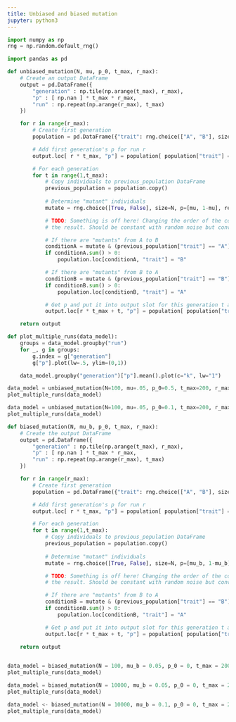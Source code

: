 ```yaml
---
title: Unbiased and biased mutation
jupyter: python3
---
```


```python
import numpy as np
rng = np.random.default_rng()

import pandas as pd
```

```python
def unbiased_mutation(N, mu, p_0, t_max, r_max):
    # Create an output DataFrame
    output = pd.DataFrame({
        "generation" : np.tile(np.arange(t_max), r_max),
        "p" : [ np.nan ] * t_max * r_max,
        "run" : np.repeat(np.arange(r_max), t_max)
    })

    for r in range(r_max):
        # Create first generation
        population = pd.DataFrame({"trait": rng.choice(["A", "B"], size=N, replace=True, p=[p_0, 1 - p_0])})

        # Add first generation's p for run r
        output.loc[ r * t_max, "p"] = population[ population["trait"] == "A" ].shape[0] / N

        # For each generation 
        for t in range(1,t_max):
            # Copy individuals to previous_population DataFrame
            previous_population = population.copy()
            
            # Determine "mutant" individuals
            mutate = rng.choice([True, False], size=N, p=[mu, 1-mu], replace=True)

            # TODO: Something is off here! Changing the order of the conditions affects
            # the result. Should be constant with random noise but converges to either A or B

            # If there are "mutants" from A to B 
            conditionA = mutate & (previous_population["trait"] == "A")
            if conditionA.sum() > 0:
                population.loc[conditionA, "trait"] = "B"

            # If there are "mutants" from B to A
            conditionB = mutate & (previous_population["trait"] == "B")
            if conditionB.sum() > 0:
                population.loc[conditionB, "trait"] = "A"

            # Get p and put it into output slot for this generation t and run r
            output.loc[r * t_max + t, "p"] = population[ population["trait"] == "A" ].shape[0] / N

    return output 
```

```python
def plot_multiple_runs(data_model):
    groups = data_model.groupby("run")
    for _, g in groups:
        g.index = g["generation"]
        g["p"].plot(lw=.5, ylim=(0,1))

    data_model.groupby("generation")["p"].mean().plot(c="k", lw="1")
```

```python
data_model = unbiased_mutation(N=100, mu=.05, p_0=0.5, t_max=200, r_max=5)
plot_multiple_runs(data_model)
```

```python
data_model = unbiased_mutation(N=100, mu=.05, p_0=0.1, t_max=200, r_max=5)
plot_multiple_runs(data_model)
```

```python
def biased_mutation(N, mu_b, p_0, t_max, r_max):
    # Create the output DataFrame
    output = pd.DataFrame({
        "generation" : np.tile(np.arange(t_max), r_max),
        "p" : [ np.nan ] * t_max * r_max,
        "run" : np.repeat(np.arange(r_max), t_max)
    })

    for r in range(r_max):
        # Create first generation
        population = pd.DataFrame({"trait": rng.choice(["A", "B"], size=N, replace=True, p=[p_0, 1 - p_0])})

        # Add first generation's p for run r
        output.loc[ r * t_max, "p"] = population[ population["trait"] == "A" ].shape[0] / N

        # For each generation 
        for t in range(1,t_max):
            # Copy individuals to previous_population DataFrame
            previous_population = population.copy()
            
            # Determine "mutant" individuals
            mutate = rng.choice([True, False], size=N, p=[mu_b, 1-mu_b], replace=True)

            # TODO: Something is off here! Changing the order of the conditions affects
            # the result. Should be constant with random noise but converges to either A or B

            # If there are "mutants" from B to A
            conditionB = mutate & (previous_population["trait"] == "B")
            if conditionB.sum() > 0:
                population.loc[conditionB, "trait"] = "A"

            # Get p and put it into output slot for this generation t and run r
            output.loc[r * t_max + t, "p"] = population[ population["trait"] == "A" ].shape[0] / N

    return output 
        
```

```python
data_model = biased_mutation(N = 100, mu_b = 0.05, p_0 = 0, t_max = 200, r_max = 5)
plot_multiple_runs(data_model)
```

```python
data_model = biased_mutation(N = 10000, mu_b = 0.05, p_0 = 0, t_max = 200, r_max = 5)
plot_multiple_runs(data_model)
```

```python
data_model <- biased_mutation(N = 10000, mu_b = 0.1, p_0 = 0, t_max = 200, r_max = 5)
plot_multiple_runs(data_model)
```


